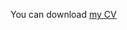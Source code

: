 You can download [my CV](https://drive.google.com/file/d/1_APot2AExeYEeF806ObJNlS_gdSMir3b/view?usp=sharing)
